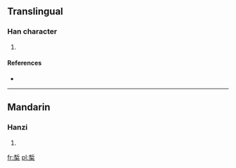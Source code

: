 ==Translingual==

===Han character===
{{Han char|rn=75|rad=木|as=08|sn=12|four=|canj=木中木 (DLD)}}

# {{defn|Han|sort=木08}}

====References====
* {{Han ref|kx=0537.131|hdz=21227.030|uh=691E|ud=26910}}

----

==Mandarin==

===Hanzi===
{{cmn-hanzi|pin=[[xì]] ([[xi4]])|wg=hsi<sup>4</sup>}}

# {{defn|Mandarin|sort=木08}}

[[fr:椞]]
[[pl:椞]]